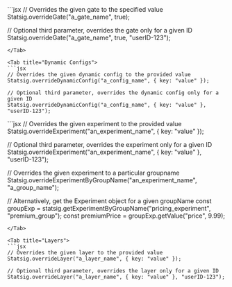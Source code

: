 <Tabs>
<Tab title="Feature Gates">
```jsx
// Overrides the given gate to the specified value
Statsig.overrideGate("a_gate_name", true);

// Optional third parameter, overrides the gate only for a given ID
Statsig.overrideGate("a_gate_name", true, "userID-123");

```
</Tab>

<Tab title="Dynamic Configs">
```jsx
// Overrides the given dynamic config to the provided value
Statsig.overrideDynamicConfig("a_config_name", { key: "value" });

// Optional third parameter, overrides the dynamic config only for a given ID
Statsig.overrideDynamicConfig("a_config_name", { key: "value" }, "userID-123");
```
</Tab>

<Tab title="Experiments">
```jsx
// Overrides the given experiment to the provided value
Statsig.overrideExperiment("an_experiment_name", { key: "value" });

// Optional third parameter, overrides the experiment only for a given ID
Statsig.overrideExperiment("an_experiment_name", { key: "value" }, "userID-123");

// Overrides the given experiment to a particular groupname
Statsig.overrideExperimentByGroupName("an_experiment_name", "a_group_name");

// Alternatively, get the Experiment object for a given groupName
const groupExp = statsig.getExperimentByGroupName("pricing_experiment", "premium_group");
const premiumPrice = groupExp.getValue("price", 9.99);
```
</Tab>

<Tab title="Layers">
```jsx
// Overrides the given layer to the provided value
Statsig.overrideLayer("a_layer_name", { key: "value" });

// Optional third parameter, overrides the layer only for a given ID
Statsig.overrideLayer("a_layer_name", { key: "value" }, "userID-123");
```
</Tab>
</Tabs>
